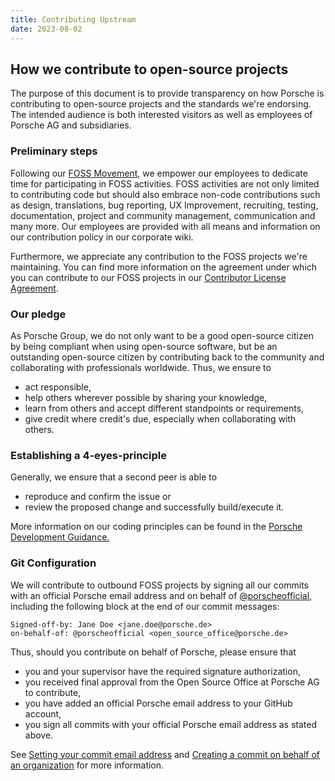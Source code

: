 ```yaml
---
title: Contributing Upstream
date: 2023-08-02
---
```




## How we contribute to open-source projects

<InlineNotification theme="dark" dismissButton={false}>
  The purpose of this document is to provide transparency on how Porsche is
  contributing to open-source projects and the standards we're endorsing. The
  intended audience is both interested visitors as well as employees of Porsche
  AG and subsidiaries.
</InlineNotification>

### Preliminary steps

Following our [FOSS Movement](/#foss-movement), we empower our employees to
dedicate time for participating in FOSS activities. FOSS activities are not only
limited to contributing code but should also embrace non-code contributions such
as design, translations, bug reporting, UX Improvement, recruiting, testing,
documentation, project and community management, communication and many more.
Our employees are provided with all means and information on our contribution
policy in our <LinkPure theme="dark" icon="lock" underline="true"
href="https://skyway.porsche.com/confluence/display/OSO/Contribution+Guide">
corporate wiki.</LinkPure>

Furthermore, we appreciate any contribution to the FOSS projects we're maintaining.
You can find more information on the agreement under which you can contribute to
our FOSS projects in our [Contributor License Agreement](/docs/cla).

### Our pledge

As Porsche Group, we do not only want to be a good open-source citizen by being
compliant when using open-source software, but be an outstanding open-source
citizen by contributing back to the community and collaborating with
professionals worldwide. Thus, we ensure to

- act responsible,
- help others wherever possible by sharing your knowledge,
- learn from others and accept different standpoints or requirements,
- give credit where credit's due, especially when collaborating with others.

### Establishing a 4-eyes-principle

Generally, we ensure that a second peer is able to

- reproduce and confirm the issue or
- review the proposed change and successfully build/execute it.

More information on our coding principles can be found in the [Porsche Development
Guidance.](https://devguidance.porsche.com/coding/core-principles/language/)

### Git Configuration

We will contribute to outbound FOSS projects by signing all our commits with an
official Porsche email address and on behalf of
[@porscheofficial](https://github.com/porscheofficial), including the following block
at the end of our commit messages:

```
Signed-off-by: Jane Doe <jane.doe@porsche.de>
on-behalf-of: @porscheofficial <open_source_office@porsche.de>
```

Thus, should you contribute on behalf of Porsche, please ensure that
- you and your supervisor have the required signature authorization,
- you received final approval from the Open Source Office at Porsche AG to contribute,
- you have added an official Porsche email address to your GitHub account,
- you sign all commits with your official Porsche email address as stated above.

See [Setting your commit email
address](https://docs.github.com/en/account-and-profile/setting-up-and-managing-your-personal-account-on-github/managing-email-preferences/setting-your-commit-email-address)
and [Creating a commit on behalf of an
organization](https://docs.github.com/en/pull-requests/committing-changes-to-your-project/creating-and-editing-commits/creating-a-commit-on-behalf-of-an-organization)
for more information.
